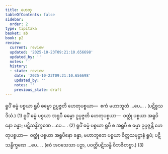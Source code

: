 ```yaml
---
title: ဟေတု
tableOfContents: false
sidebar:
  order: 2
type: tipitaka
basket: ab
book: p2
review:
  current: review
  updated: '2025-10-23T09:21:10.656698'
  updated_by: ''
  notes: ''
  history:
  - state: review
    date: '2025-10-23T09:21:10.656698'
    updated_by: ''
    notes: ''
    previous_state: draft
---
```



<ReviewStatus review={frontmatter.review} showDetails={true} />

<HypothesisAnnotation frontmatter={frontmatter} />

<DynamicBreadcrumb />

<Division number="101" book="p2" e="ch" v="38" p="80">

<Paragraph number="774" book="p2">
ရူပိံ ဓမ္မံ ပစ္စယာ ရူပီ ဓမ္မော ဥပ္ပဇ္ဇတိ ဟေတုပစ္စယာ—  ဧကံ မဟာဘူတံ …ပေ… . (ပဋိစ္စသဒိသံ.) (1)
</Paragraph>

<Paragraph number="775" book="p2">
ရူပိံ ဓမ္မံ ပစ္စယာ အရူပီ ဓမ္မော ဥပ္ပဇ္ဇတိ ဟေတုပစ္စယာ—  ဝတ္ထုံ ပစ္စယာ အရူပိနော ခန္ဓာ; ပဋိသန္ဓိက္ခဏေ …ပေ… . (2)
</Paragraph>

<Paragraph number="776" book="p2">
ရူပိံ ဓမ္မံ ပစ္စယာ ရူပီ စ အရူပီ စ ဓမ္မာ ဥပ္ပဇ္ဇန္တိ ဟေတုပစ္စယာ—  ဝတ္ထုံ ပစ္စယာ အရူပိနော ခန္ဓာ, မဟာဘူတေ ပစ္စယာ စိတ္တသမုဋ္ဌာနံ ရူပံ; ပဋိသန္ဓိက္ခဏေ …ပေ… . (ဧဝံ အဝသေသာ ပဉှာ, ပဝတ္တိပဋိသန္ဓိ ဝိဘဇိတဗ္ဗာ.) (3)
</Paragraph>
</Division>